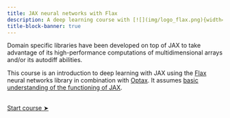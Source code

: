 ```yaml
---
title: JAX neural networks with Flax
description: A deep learning course with [![](img/logo_flax.png){width="1.4em" fig-alt="noshadow"}](https://pytorch.org/)
title-block-banner: true
---
```


:::{.topdef}

Domain specific libraries have been developed on top of JAX to take advantage of its high-performance computations of multidimensional arrays and/or its autodiff abilities.

This course is an introduction to deep learning with JAX using the [Flax](https://flax.readthedocs.io/en/latest/index.html) neural networks library in combination with [Optax](https://optax.readthedocs.io/en/latest/). It assumes [basic understanding of the functioning of JAX](https://mint.westdri.ca/ai/top_jx).

:::

<br>
[[Start course ➤](jx/fl_jaxdl.qmd)]{.topinline}
